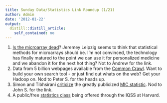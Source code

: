```yaml
---
title: Sunday Data/Statistics Link Roundup (1/21)
author: Admin
date: '2012-01-22'
output:
  distill::distill_article:
    self_contained: no
---
```


  1. <a href="http://jermdemo.blogspot.com/2012/01/when-can-we-expect-last-damn-microarray.html" target="_blank">Is the microarray dead</a>? Jeremey Leipzig seems to think that statistical methods for microarrays should be. I&#8217;m not convinced, the technology has finally matured to the point we can use it for personalized medicine and we abandon it for the next hot thing? Not to Andrew for the link.
  2. Data from 5 billion webpages available from the <a href="http://www.commoncrawl.org/data/accessing-the-data/" target="_blank">Common Crawl</a>. Want to build your own search tool - or just find out whats on the web? Get your Hadoop on. Nod to Peter S. for the heads up. 
  3. Simon and Tibhsirani <a href="http://www-stat.stanford.edu/~tibs/reshef/" target="_blank">criticize</a> the greatly publicized <a href="http://www.sciencemag.org/content/334/6062/1518" target="_blank">MIC statistic</a>. Nod to John S. for the link.
  4. A public/free <a href="http://projects.iq.harvard.edu/gov2001/" target="_blank">statistics class</a> being offered through the IQSS at Harvard. 
